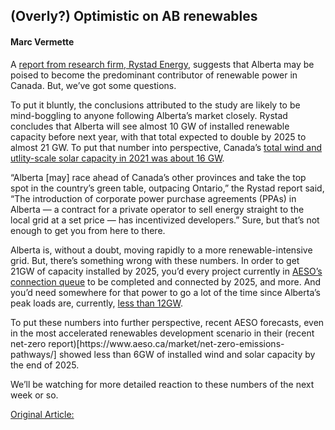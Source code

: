 ## (Overly?) Optimistic on AB renewables
#### Marc Vermette

A [report from research firm, Rystad Energy](https://oilprice.com/Energy/Energy-General/Canadas-Oil-Province-Will-Soon-Be-A-Renewable-Energy-Leader.html), suggests that Alberta may be poised to become the predominant contributor of renewable power in Canada. But, we've got some questions.

To put it bluntly, the conclusions attributed to the study are likely to be mind-boggling to anyone following Alberta's market closely. Rystad concludes that Alberta will see almost 10 GW of installed renewable capacity before next year, with that total expected to double by 2025 to almost 21 GW. To put that number into perspective, Canada's [total wind and utlity-scale solar capacity in 2021 was about 16 GW](https://renewablesassociation.ca/by-the-numbers/).

“Alberta [may] race ahead of Canada’s other provinces and take the top spot in the country’s green table, outpacing Ontario,” the Rystad report said, “The introduction of corporate power purchase agreements (PPAs) in Alberta — a contract for a private operator to sell energy straight to the local grid at a set price — has incentivized developers." Sure, but that's not enough to get you from here to there.

Alberta is, without a doubt, moving rapidly to a more renewable-intensive grid. But, there's something wrong with these numbers. In order to get 21GW of capacity installed by 2025, you'd every project currently in [AESO's connection queue](https://www.aeso.ca/grid/projects/connection-project-reporting/) to be completed and connected by 2025, and more. And you'd need somewhere for that power to go a lot of the time since Alberta's peak loads are, currently, [less than 12GW](https://www.aeso.ca/assets/Uploads/market-and-system-reporting/2021-Annual-Market-Stats-Final.pdf). 

To put these numbers into further perspective, recent AESO forecasts, even in the most accelerated renewables development scenario in their (recent net-zero report)[https://www.aeso.ca/market/net-zero-emissions-pathways/] showed less than 6GW of installed wind and solar capacity by the end of 2025. 

We'll be watching for more detailed reaction to these numbers of the next week or so.

[Original Article: ](https://financialpost.com/executive/executive-summary/posthaste-how-the-fossil-fuel-heartland-will-become-canadas-green-energy-leader-in-three-years)